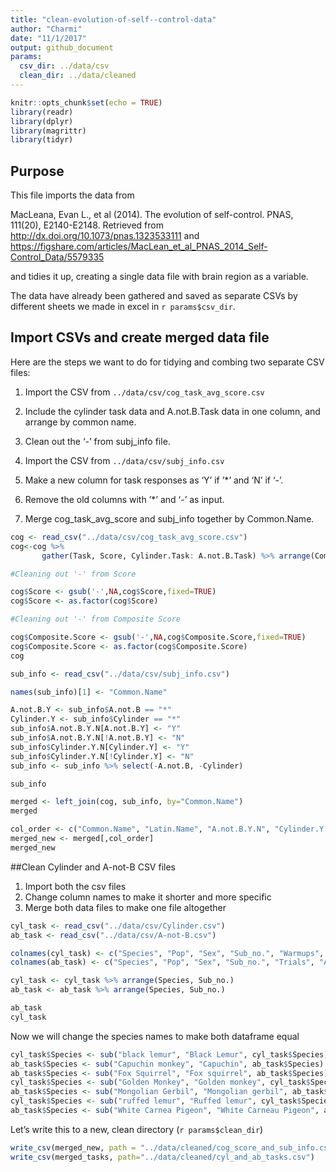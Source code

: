```yaml
---
title: "clean-evolution-of-self--control-data"
author: "Charmi"
date: "11/1/2017"
output: github_document
params:
  csv_dir: ../data/csv
  clean_dir: ../data/cleaned
---
```


```r
knitr::opts_chunk$set(echo = TRUE)
library(readr)
library(dplyr)
library(magrittr)
library(tidyr)
```

## Purpose

This file imports the data from 

MacLeana, Evan L., et al (2014). The evolution of self-control. PNAS, 111(20), E2140-E2148. Retrieved from <http://dx.doi.org/10.1073/pnas.1323533111> and <https://figshare.com/articles/MacLean_et_al_PNAS_2014_Self-Control_Data/5579335>

and tidies it up, creating a single data file with brain region as a variable.

The data have already been gathered and saved as separate CSVs by different sheets we made in excel in `r params$csv_dir`.

## Import CSVs and create merged data file

Here are the steps we want to do for tidying and combing two separate CSV files:

1. Import the CSV from `../data/csv/cog_task_avg_score.csv`
2. Include the cylinder task data and A.not.B.Task data in one column, and arrange by common name.
3. Clean out the '-' from subj_info file.

4. Import the CSV from `../data/csv/subj_info.csv`
5. Make a new column for task responses as 'Y' if '*' and 'N' if '-'.
6. Remove the old columns with '*' and '-' as input.
7. Merge cog_task_avg_score and subj_info together by Common.Name.


```r
cog <- read_csv("../data/csv/cog_task_avg_score.csv")
cog<-cog %>%
       gather(Task, Score, Cylinder.Task: A.not.B.Task) %>% arrange(Common.Name)

#Cleaning out '-' from Score

cog$Score <- gsub('-',NA,cog$Score,fixed=TRUE)
cog$Score <- as.factor(cog$Score)

#Cleaning out '-' from Composite Score

cog$Composite.Score <- gsub('-',NA,cog$Composite.Score,fixed=TRUE)
cog$Composite.Score <- as.factor(cog$Composite.Score)
cog
```

```r
sub_info <- read_csv("../data/csv/subj_info.csv")

names(sub_info)[1] <- "Common.Name"

A.not.B.Y <- sub_info$A.not.B == "*"
Cylinder.Y <- sub_info$Cylinder == "*"
sub_info$A.not.B.Y.N[A.not.B.Y] <- "Y"
sub_info$A.not.B.Y.N[!A.not.B.Y] <- "N"
sub_info$Cylinder.Y.N[Cylinder.Y] <- "Y"
sub_info$Cylinder.Y.N[!Cylinder.Y] <- "N"
sub_info <- sub_info %>% select(-A.not.B, -Cylinder)

sub_info
```

```r

merged <- left_join(cog, sub_info, by="Common.Name")
merged

```

```r

col_order <- c("Common.Name", "Latin.Name", "A.not.B.Y.N", "Cylinder.Y.N", "Task", "Score", "Composite.Score", "Sex", "Age", "Population", "Subject")
merged_new <- merged[,col_order]
merged_new

```

##Clean Cylinder and A-not-B CSV files

1. Import both the csv files
2. Change column names to make it shorter and more specific
3. Merge both data files to make one file altogether

```r

cyl_task <- read_csv("../data/csv/Cylinder.csv")
ab_task <- read_csv("../data/csv/A-not-B.csv")

colnames(cyl_task) <- c("Species", "Pop", "Sex", "Sub_no.", "Warmups", "Test_percent_correct", "1st_corr", "2nd_corr")
colnames(ab_task) <- c("Species", "Pop", "Sex", "Sub_no.", "Trials", "Accuracy")

cyl_task <- cyl_task %>% arrange(Species, Sub_no.)
ab_task <- ab_task %>% arrange(Species, Sub_no.)

ab_task
cyl_task

```

Now we will change the species names to make both dataframe equal


```r

cyl_task$Species <- sub("black lemur", "Black Lemur", cyl_task$Species)
ab_task$Species <- sub("Capuchin monkey", "Capuchin", ab_task$Species)
ab_task$Species <- sub("Fox Squirrel", "Fox squirrel", ab_task$Species)
cyl_task$Species <- sub("Golden Monkey", "Golden monkey", cyl_task$Species)
ab_task$Species <- sub("Mongolian Gerbil", "Mongolian gerbil", ab_task$Species)
cyl_task$Species <- sub("ruffed lemur", "Ruffed lemur", cyl_task$Species)
ab_task$Species <- sub("White Carnea Pigeon", "White Carneau Pigeon", ab_task$Species)

```



Let's write this to a new, clean directory (`r params$clean_dir`)

```r
write_csv(merged_new, path = "../data/cleaned/cog_score_and_sub_info.csv")
write_csv(merged_tasks, path="../data/cleaned/cyl_and_ab_tasks.csv")
```



